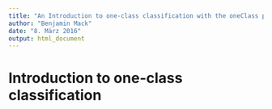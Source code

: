 ```yaml
---
title: "An Introduction to one-class classification with the oneClass package"
author: "Benjamin Mack"
date: "8. März 2016"
output: html_document
---
```


# Introduction to one-class classification

